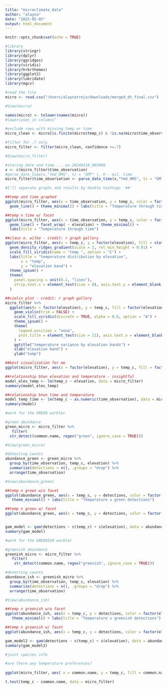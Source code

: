 ```yaml
---
title: "microclimate_data"
author: "alayna"
date: "2025-05-05"
output: html_document
---
```


```r
knitr::opts_chunk$set(echo = TRUE)
```

```r

#library 
library(stringr)
library(dplyr)
library(ggridges)
library(viridis)
library(hrbrthemes)
library(ggplot2)
library(lubridate)
library(mgcv)

#read the file
micro <- read.csv("/Users/alaynatrejo/downloads/merged_dt_final.csv")

#View(micro)
```

```r

names(micro) <- tolower(names(micro)) 
#lowercases in columns^

#exclude rows with missing temp or time
micro_clean <- micro[is.finite(micro$temp_c) & !is.na(micro$time_observation), ]

#filter for .7 only 
micro_filter <- filter(micro_clean, confidence >=.7)

#View(micro_filter)

#storing date and time ... ex.20240118_083000
x <- c(micro_filter$time_observation)
#parse_date_time(x,"Ymd_HMS", tz = "GMT" ), H - mil. time
micro_filter$time_observation <- parse_date_time(x,"Ymd_HMS", tz = "GMT" )

#I'll separate graphs and results by double hashtags '##'

##temp and time graphed  
ggplot(micro_filter, aes(x = time_observation, y = temp_c, color = factor(elevation))) + 
  geom_line() + theme_minimal() + labs(title = "Temperature through time")

##temp n time w/ facet
ggplot(micro_filter, aes(x = time_observation, y = temp_c, color = factor(elevation))) + geom_smooth(method = "lm", se = FALSE) +
  geom_line() + facet_wrap( ~ elevation) + theme_minimal() + 
  labs(title = "Temperature through time")
```



```r
##claus o. wilke - credit: r graph gallery
ggplot(micro_filter, aes(x = temp_c, y = factor(elevation), fill = stat(x))) +
  geom_density_ridges_gradient(scale = 2, rel_min_height = 0.01) +
  scale_fill_viridis(name = "temp ", option = "C") +
  labs(title = "temperature distribution by elevation",
       x = "temp",
       y = "elevation band") +
  theme_ipsum() +
  theme(
    panel.spacing = unit(0.1, "lines"),
    strip.text.x = element_text(size = 8), axis.text.y = element_blank()
  )

##violin plot - credit: r graph gallery
micro_filter %>%
  ggplot(aes(x = factor(elevation), y = temp_c, fill = factor(elevation))) +
    geom_violin(trim = FALSE) +
    scale_fill_viridis(discrete = TRUE, alpha = 0.6, option = "A") +
    theme_ipsum() +
    theme(
      legend.position = "none",
      plot.title = element_text(size = 11), axis.text.x = element_blank()
    ) +
    ggtitle("temperature variance by elevation bands") +
    xlab("elevation band") +
    ylab("temp")

##best visualization for me
ggplot(micro_filter, aes(x = factor(elevation), y = temp_c, fill = factor(elevation))) + geom_boxplot() + theme_minimal() + theme(axis.text.x = element_blank()) #must use factor for elevation (discrete x, continuous y)

```

```r

##relationship btwn elevation and temperature - insightful
model_elev_temp <- lm(temp_c ~ elevation, data = micro_filter)
summary(model_elev_temp)

##relationship btwn time and temperature
model_temp_time <- lm(temp_c ~ as.numeric(time_observation), data = micro_filter)
summary(model)

```


```r
#work for the GREEN warbler 

#green abundance 
green_micro <- micro_filter %>%
   filter(
  str_detect(common.name, regex("green", ignore_case = TRUE)))

#View(green_micro)

#detecting counts 
abundance_green <- green_micro %>%
  group_by(time_observation, temp_c, elevation) %>%
  summarise(detections = n(), .groups = "drop") %>%
  arrange(time_observation)

#View(abundance_green)

##temp n green w/o facet 
ggplot(abundance_green, aes(x = temp_c, y = detections, color = factor(elevation))) + geom_point() +
   theme_minimal() + labs(title = "Temperature v green detections")

##temp n green w/ facet 
ggplot(abundance_green, aes(x = temp_c, y = detections, color = factor(elevation))) + geom_point() + facet_wrap( ~ elevation) + theme_minimal() + labs(title = "Temperature v green detections")


gam_model <- gam(detections ~ s(temp_c) + s(elevation), data = abundance_green)
summary(gam_model)

```

```r
#work for the GREENISH warbler 

#greenish abundance 
greenish_micro <- micro_filter %>%
   filter(
    str_detect(common.name, regex("greenish", ignore_case = TRUE)))

#detecting counts 
abundance_ish <- greenish_micro %>%
  group_by(time_observation, temp_c, elevation) %>%
  summarise(detections = n(), .groups = "drop") %>%
  arrange(time_observation)

#View(abundance_ish)

##temp n greenish w/o facet 
ggplot(abundance_ish, aes(x = temp_c, y = detections, color = factor(elevation))) + geom_point() +
   theme_minimal() + labs(title = "Temperature v greenish detections")

##temp n greenish w/ facet 
ggplot(abundance_ish, aes(x = temp_c, y = detections, color = factor(elevation))) + geom_point() + facet_wrap( ~ elevation) + theme_minimal() + labs(title = "Temperature v greenish detections")

gam_model2 <- gam(detections ~ s(temp_c) + s(elevation), data = abundance_ish)
summary(gam_model2)

```

```r

#joint species info

#are there any temperature preferences?
 
ggplot(micro_filter, aes( x = common.name, y = temp_c, fill = common.name)) + geom_boxplot(alpha = 0.6) + scale_fill_viridis(discrete = TRUE, option = "A") + theme_minimal() + labs(title = "temperature by species")

t.test(temp_c ~ common.name, data = micro_filter)
```







